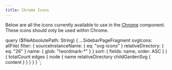 ```yaml
---
title: Chrome Icons
---
```



Below are all the icons currently available to use in the [Chrome](/components/chrome) component.
These icons should only be used within Chrome.


<SvgSearch data={props.data.svgIcons} />

  query ($fileAbsolutePath: String) {
    ...SidebarPageFragment
    svgIcons: allFile(
      filter: {
        sourceInstanceName: { eq: "svg-icons" }
        relativeDirectory: { eq: "26" }
        name: { glob: "!wordmark-*" }
      }
      sort: { fields: name, order: ASC }
    ) {
      totalCount
      edges {
        node {
          name
          relativeDirectory
          childGardenSvg {
            content
          }
        }
      }
    }
  }
`;
